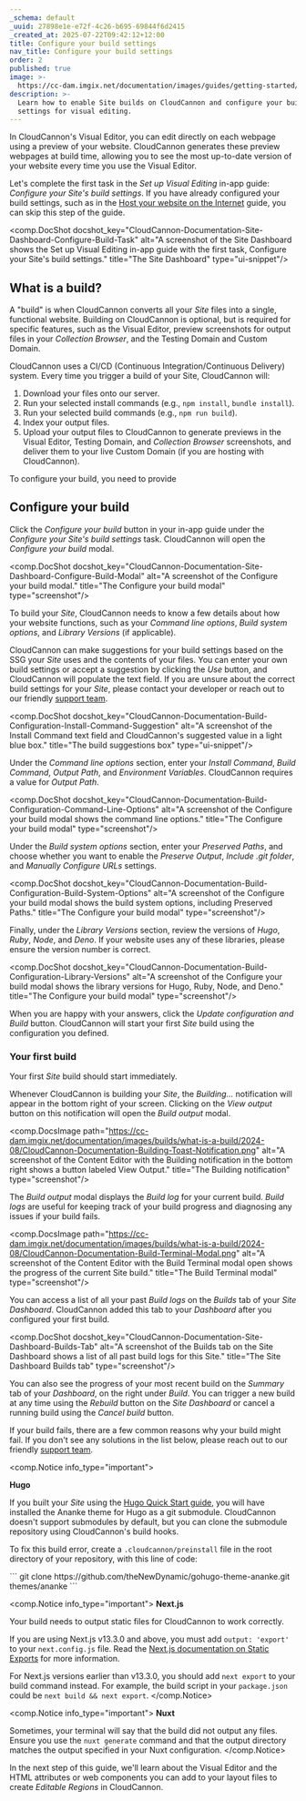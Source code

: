 ```yaml
---
_schema: default
_uuid: 27898e1e-e72f-4c26-b695-69844f6d2415
_created_at: 2025-07-22T09:42:12+12:00
title: Configure your build settings
nav_title: Configure your build settings
order: 2
published: true
image: >-
  https://cc-dam.imgix.net/documentation/images/guides/getting-started/guide-thumbnails/CloudCannon-Getting-Started-Thumbnail-Universal.png
description: >-
  Learn how to enable Site builds on CloudCannon and configure your build
  settings for visual editing.
---
```

In CloudCannon's Visual Editor, you can edit directly on each webpage using a preview of your website. CloudCannon generates these preview webpages at build time, allowing you to see the most up-to-date version of your website every time you use the Visual Editor.

Let's complete the first task in the *Set up Visual Editing* in-app guide: *Configure your Site's build settings*. If you have already configured your build settings, such as in the [Host your website on the Internet](/documentation/guides/host-your-website/) guide, you can skip this step of the guide.

<comp.DocShot docshot_key="CloudCannon-Documentation-Site-Dashboard-Configure-Build-Task" alt="A screenshot of the Site Dashboard shows the Set up Visual Editing in-app guide with the first task, Configure your Site's build settings." title="The Site Dashboard" type="ui-snippet"/>

## What is a build?

A "build" is when CloudCannon converts all your *Site* files into a single, functional website. Building on CloudCannon is optional, but is required for specific features, such as the Visual Editor, preview screenshots for output files in your *Collection Browser*, and the Testing Domain and Custom Domain.

CloudCannon uses a CI/CD (Continuous Integration/Continuous Delivery) system. Every time you trigger a build of your Site, CloudCannon will:

1. Download your files onto our server.
2. Run your selected install commands (e.g., `npm install`, `bundle install`).
3. Run your selected build commands (e.g., `npm run build`).
4. Index your output files.
5. Upload your output files to CloudCannon to generate previews in the Visual Editor, Testing Domain, and *Collection Browser* screenshots, and deliver them to your live Custom Domain (if you are hosting with CloudCannon).

To configure your build, you need to provide

## Configure your build

Click the *Configure your build* button in your in-app guide under the *Configure your Site's build settings* task. CloudCannon will open the *Configure your build* modal.

<comp.DocShot docshot_key="CloudCannon-Documentation-Site-Dashboard-Configure-Build-Modal" alt="A screenshot of the Configure your build modal." title="The Configure your build modal" type="screenshot"/>

To build your *Site*, CloudCannon needs to know a few details about how your website functions, such as your *Command line options*, *Build system options*, and *Library Versions* (if applicable).

CloudCannon can make suggestions for your build settings based on the SSG your *Site* uses and the contents of your files. You can enter your own build settings or accept a suggestion by clicking the *Use* button, and CloudCannon will populate the text field. If you are unsure about the correct build settings for your *Site*, please contact your developer or reach out to our friendly [support team](/support/).

<comp.DocShot docshot_key="CloudCannon-Documentation-Build-Configuration-Install-Command-Suggestion" alt="A screenshot of the Install Command text field and CloudCannon's suggested value in a light blue box." title="The build suggestions box" type="ui-snippet"/>

Under the *Command line options* section, enter your *Install Command*, *Build Command*, *Output Path*, and *Environment Variables*. CloudCannon requires a value for *Output Path*.

<comp.DocShot docshot_key="CloudCannon-Documentation-Build-Configuration-Command-Line-Options" alt="A screenshot of the Configure your build modal shows the command line options." title="The Configure your build modal" type="screenshot"/>

Under the *Build system options* section, enter your *Preserved Paths*, and choose whether you want to enable the *Preserve Output*, *Include .git folder*, and *Manually Configure URLs* settings.

<comp.DocShot docshot_key="CloudCannon-Documentation-Build-Configuration-Build-System-Options" alt="A screenshot of the Configure your build modal shows the build system options, including Preserved Paths." title="The Configure your build modal" type="screenshot"/>

Finally, under the *Library Versions* section, review the versions of *Hugo*, *Ruby*, *Node*, and *Deno*. If your website uses any of these libraries, please ensure the version number is correct.

<comp.DocShot docshot_key="CloudCannon-Documentation-Build-Configuration-Library-Versions" alt="A screenshot of the Configure your build modal shows the library versions for Hugo, Ruby, Node, and Deno." title="The Configure your build modal" type="screenshot"/>

When you are happy with your answers, click the *Update configuration and Build* button. CloudCannon will start your first *Site* build using the configuration you defined.

### Your first build

Your first *Site* build should start immediately.

Whenever CloudCannon is building your *Site*, the *Building...* notification will appear in the bottom right of your screen. Clicking on the *View output* button on this notification will open the *Build output* modal.

<comp.DocsImage path="https://cc-dam.imgix.net/documentation/images/builds/what-is-a-build/2024-08/CloudCannon-Documentation-Building-Toast-Notification.png" alt="A screenshot of the Content Editor with the Building notification in the bottom right shows a button labeled View Output." title="The Building notification" type="screenshot"/>

The *Build output* modal displays the *Build log* for your current build. *Build logs* are useful for keeping track of your build progress and diagnosing any issues if your build fails.

<comp.DocsImage path="https://cc-dam.imgix.net/documentation/images/builds/what-is-a-build/2024-08/CloudCannon-Documentation-Build-Terminal-Modal.png" alt="A screenshot of the Content Editor with the Build Terminal modal open shows the progress of the current Site build." title="The Build Terminal modal" type="screenshot"/>

You can access a list of all your past *Build logs* on the *Builds* tab of your *Site Dashboard*. CloudCannon added this tab to your *Dashboard* after you configured your first build.

<comp.DocShot docshot_key="CloudCannon-Documentation-Site-Dashboard-Builds-Tab" alt="A screenshot of the Builds tab on the Site Dashboard shows a list of all past build logs for this Site." title="The Site Dashboard Builds tab" type="screenshot"/>

You can also see the progress of your most recent build on the *Summary* tab of your *Dashboard*, on the right under *Build*. You can trigger a new build at any time using the *Rebuild* button on the *Site Dashboard* or cancel a running build using the *Cancel build* button.

If your build fails, there are a few common reasons why your build might fail. If you don't see any solutions in the list below, please reach out to our friendly [support team](/support/).

<comp.Notice info_type="important">
  <p><strong>Hugo</strong></p>
  <p>If you built your <em>Site</em> using the <a target="_blank" rel="noreferrer noopener" href="https://gohugo.io/getting-started/quick-start/">Hugo Quick Start guide</a>, you will have installed the Ananke theme for Hugo as a git submodule. CloudCannon doesn't support submodules by default, but you can clone the submodule repository using CloudCannon's build hooks.</p>
  <p>To fix this build error, create a <code>.cloudcannon/preinstall</code> file in the root directory of your repository, with this line of code:</p>
  <p>
  <comp.CodeBlock language="bash" source=".cloudcannon/preinstall">
      ```
      git clone https://github.com/theNewDynamic/gohugo-theme-ananke.git themes/ananke
      ```
      </comp.CodeBlock>
  </p>
</comp.Notice>

<comp.Notice info_type="important">
  **Next.js**

  Your build needs to output static files for CloudCannon to work correctly.

  If you are using Next.js v13.3.0 and above, you must add `output: 'export'` to your `next.config.js` file. Read the [Next.js documentation on Static Exports](https://nextjs.org/docs/app/building-your-application/deploying/static-exports) for more information.

  For Next.js versions earlier than v13.3.0, you should add `next export` to your build command instead. For example, the build script in your `package.json` could be `next build && next export`.
</comp.Notice>

<comp.Notice info_type="important">
  **Nuxt**

  Sometimes, your terminal will say that the build did not output any files. Ensure you use the `nuxt generate` command and that the output directory matches the output specified in your Nuxt configuration.
</comp.Notice>

In the next step of this guide, we'll learn about the Visual Editor and the HTML attributes or web components you can add to your layout files to create *Editable Regions* in CloudCannon.